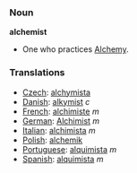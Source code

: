 === Noun ===

'''alchemist'''

* One who practices [[Alchemy]].

===Translations===

*[[Czech]]: [[alchymista]]
*[[Danish]]: [[alkymist]] ''c''
*[[French]]: [[alchimiste]] ''m''
*[[German]]: [[Alchimist]] ''m''
*[[Italian]]: [[alchimista]] ''m''
*[[Polish]]: [[alchemik]]
*[[Portuguese]]: [[alquimista]] ''m''
*[[Spanish]]: [[alquimista]] ''m''